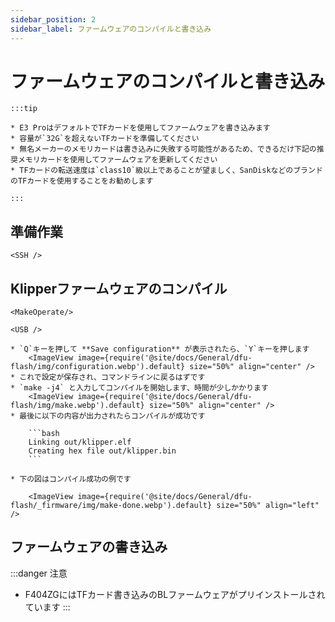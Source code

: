 ```yaml
---
sidebar_position: 2
sidebar_label: ファームウェアのコンパイルと書き込み
---
```







# ファームウェアのコンパイルと書き込み

    :::tip

    * E3 ProはデフォルトでTFカードを使用してファームウェアを書き込みます
    * 容量が`32G`を超えないTFカードを準備してください
    * 無名メーカーのメモリカードは書き込みに失敗する可能性があるため、できるだけ下記の推奨メモリカードを使用してファームウェアを更新してください
    * TFカードの転送速度は`class10`級以上であることが望ましく、SanDiskなどのブランドのTFカードを使用することをお勧めします

    :::



## 準備作業

    <SSH />

## Klipperファームウェアのコンパイル

    <MakeOperate/>

    <USB />

    * `Q`キーを押して **Save configuration** が表示されたら、`Y`キーを押します
        <ImageView image={require('@site/docs/General/dfu-flash/img/configuration.webp').default} size="50%" align="center" />
    * これで設定が保存され、コマンドラインに戻るはずです
    * `make -j4` と入力してコンパイルを開始します、時間が少しかかります
        <ImageView image={require('@site/docs/General/dfu-flash/img/make.webp').default} size="50%" align="center" />
    * 最後に以下の内容が出力されたらコンパイルが成功です

        ```bash
        Linking out/klipper.elf
        Creating hex file out/klipper.bin
        ```
        
    * 下の図はコンパイル成功の例です

        <ImageView image={require('@site/docs/General/dfu-flash/_firmware/img/make-done.webp').default} size="50%" align="left" />

## ファームウェアの書き込み

:::danger 注意
* F404ZGにはTFカード書き込みのBLファームウェアがプリインストールされています
:::

    <TF />